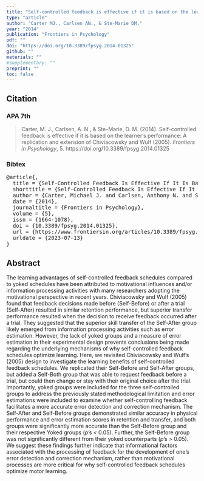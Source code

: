 ```yaml
---
title: "Self-controlled feedback is effective if it is based on the learner’s performance: a replication and extension of Chiviacowsky and Wulf (2005)"
type: "article"
author: "Carter MJ., Carlsen AN., & Ste-Marie DM."
year: "2014"
publication: "Frontiers in Psychology"
pdf: ""
doi: "https://doi.org/10.3389/fpsyg.2014.01325"
github: ""
materials: ""
#supplementary: ""
preprint: ""
toc: false
---
```


## Citation

### APA 7th

> Carter, M. J., Carlsen, A. N., & Ste-Marie, D. M. (2014). Self-controlled feedback is effective if it is based on the learner’s performance: A replication and extension of Chiviacowsky and Wulf (2005). *Frontiers in Psychology*, 5. https://doi.org/10.3389/fpsyg.2014.01325

### Bibtex

<pre>
@article{,
  title = {Self-Controlled Feedback Is Effective If It Is Based on the Learner’s Performance: {{A}} Replication and Extension of {{Chiviacowsky}} and {{Wulf}} (2005)},
  shorttitle = {Self-Controlled Feedback Is Effective If It Is Based on the Learner’s Performance},
  author = {Carter, Michael J. and Carlsen, Anthony N. and Ste-Marie, Diane M.},
  date = {2014},
  journaltitle = {Frontiers in Psychology},
  volume = {5},
  issn = {1664-1078},
  doi = {10.3389/fpsyg.2014.01325},
  url = {https://www.frontiersin.org/articles/10.3389/fpsyg.2014.01325},
  urldate = {2023-07-13}
}
</pre>

## Abstract

The learning advantages of self-controlled feedback schedules compared to yoked schedules have been attributed to motivational influences and/or information processing activities with many researchers adopting the motivational perspective in recent years. Chiviacowsky and Wulf (2005) found that feedback decisions made before (Self-Before) or after a trial (Self-After) resulted in similar retention performance, but superior transfer performance resulted when the decision to receive feedback occurred after a trial. They suggested that the superior skill transfer of the Self-After group likely emerged from information processing activities such as error estimation. However, the lack of yoked groups and a measure of error estimation in their experimental design prevents conclusions being made regarding the underlying mechanisms of why self-controlled feedback schedules optimize learning. Here, we revisited Chiviacowsky and Wulf’s (2005) design to investigate the learning benefits of self-controlled feedback schedules. We replicated their Self-Before and Self-After groups, but added a Self-Both group that was able to request feedback before a trial, but could then change or stay with their original choice after the trial. Importantly, yoked groups were included for the three self-controlled groups to address the previously stated methodological limitation and error estimations were included to examine whether self-controlling feedback facilitates a more accurate error detection and correction mechanism. The Self-After and Self-Before groups demonstrated similar accuracy in physical performance and error estimation scores in retention and transfer, and both groups were significantly more accurate than the Self-Before group and their respective Yoked groups (*p*’s < 0.05). Further, the Self-Before group was not significantly different from their yoked counterparts (*p*’s > 0.05). We suggest these findings further indicate that informational factors associated with the processing of feedback for the development of one’s error detection and correction mechanism, rather than motivational processes are more critical for why self-controlled feedback schedules optimize motor learning.
